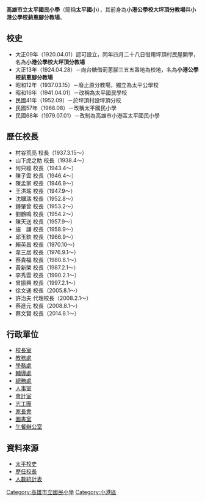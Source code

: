 {{primarysources|time=2015-10-17T13:18:27+00:00}}
{{Infobox_School
|name           =高雄市小港區太平國民小學
| other_name    =Kaohsioung City Tai-Ping Elementary School 
|established    =1920年
|type           =市立國民小學
|district       ={{ROC}} [[高雄市|高雄市]]
|students       = 約400人
|principal      =[[鍾享龍|鍾享龍]]
|address        =[[高雄市|高雄市]][[小港區|小港區]]營口路1號
|website        =[http://www.tpps.kh.edu.tw/ 高雄市立太平國小全球資訊網]
}}

'''高雄市立太平國民小學'''（簡稱'''太平國小'''），其前身為'''小港公學校大坪頂分教場'''與'''小港公學校莿蔥腳分教場'''。

== 校史 ==
* 大正09年（1920.04.01）認可設立，同年四月二十八日借用坪頂村民屋開學，名為'''小港公學校大坪頂分教場'''
* 大正13年（1924.04.28）－向台糖借莿蔥腳三五五番地為校地，名為'''小港公學校莿蔥腳分教場'''
* 昭和12年（1937.03.15）－廢止原分教場，獨立為太平公學校
* 昭和16年（1941.04.01）－改稱為太平國民學校
* 民國41年（1952.09）－於坪頂村設坪頂分校
* 民國57年（1968.08）－改稱太平國民小學
* 民國68年（1979.07.01）－改制為高雄市小港區太平國民小學

== 歷任校長 ==
* 村谷荒亮   校長（1937.3.15～）
* 山下虎之助 校長（1938.4～）
* 何只經     校長（1943.4～）
* 陳子雲     校長（1946.4～）
* 陳孟家     校長（1946.9～）
* 王洪瑤     校長（1947.9～）
* 沈驥瑞     校長（1952.8～）
* 鍾肇曾     校長（1953.2～）
* 劉鶴鳴     校長（1954.2～）
* 陳天送     校長（1957.9～）
* 施　謙     校長（1958.9～）
* 邱玉欽     校長（1966.9～）
* 賴英昌     校長（1970.10～）
* 韋三居     校長（1976.9.1～）
* 蔡貴福     校長（1980.8.1～）
* 黃新榮     校長（1987.2.1～）
* 李秀雲     校長（1990.2.1～）
* 曾振興     校長（1997.2.1～）
* 徐文通     校長（2005.8.1～）
* 許治夫 代理校長（2008.2.1～）
* 蔡進元     校長（2008.8.1～）
* 蔡文賢     校長（2014.8.1～）

== 行政單位 ==
* [http://affairs.kh.edu.tw/385 校長室] {{Wayback|url=http://affairs.kh.edu.tw/385 |date=20160304095129 }}
* [https://web.archive.org/web/20160304092228/http://web.tpps.kh.edu.tw/school/web/index.php?mod_area=14&menu_id=27 教務處]
* [https://web.archive.org/web/20120831131945/http://web.tpps.kh.edu.tw/school/web/index.php?mod_area=14&menu_id=28 學務處]
* [https://web.archive.org/web/20151231152420/http://web.tpps.kh.edu.tw/school/web/index.php?mod_area=14&menu_id=43 輔導處]
* [https://web.archive.org/web/20160304111245/http://web.tpps.kh.edu.tw/school/web/index.php?mod_area=14&menu_id=29 總務處]
* [https://web.archive.org/web/20151231164039/http://web.tpps.kh.edu.tw/school/web/index.php?mod_area=14&menu_id=30 人事室]
* [https://web.archive.org/web/20151231163222/http://web.tpps.kh.edu.tw/school/web/index.php?mod_area=14&menu_id=31 會計室]
* [https://web.archive.org/web/20160304084619/http://www.tpps.kh.edu.tw/parentshelp/index.htm 志工團]
* [http://affairs.kh.edu.tw/1449 家長會] {{Wayback|url=http://affairs.kh.edu.tw/1449 |date=20151231170033 }}
* [https://web.archive.org/web/20160304090943/http://lib.tpps.kh.edu.tw/webpac/webpac.aspx 圖書室]
* [https://web.archive.org/web/20120831131904/http://www.tpps.kh.edu.tw/lunch/book.asp 午餐辦公室]

== 資料來源 ==
* [https://web.archive.org/web/20160611153330/http://web.tpps.kh.edu.tw/school/web/index.php?mod_area=14&menu_id=20 太平校史]
* [https://web.archive.org/web/20151231152410/http://web.tpps.kh.edu.tw/school/web/index.php?mod_area=14&menu_id=25 歷任校長]
* [http://sas.kh.edu.tw/statistics/ccChart.jsp?tpps 人數統計表] {{Wayback|url=http://sas.kh.edu.tw/statistics/ccChart.jsp?tpps |date=20160304103234 }}

{{高雄市國民中小學}}

[[Category:高雄市立國民小學|Category:高雄市立國民小學]]
[[Category:小港區|Category:小港區]]